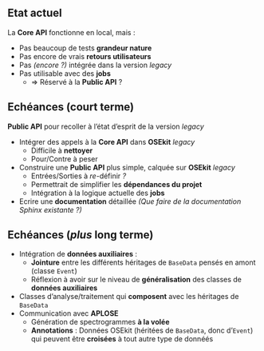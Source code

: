 ## Etat actuel

La **Core API** fonctionne en local, mais :

- Pas beaucoup de tests **grandeur nature**
- Pas encore de vrais **retours utilisateurs**
- Pas *(encore ?)* intégrée dans la version *legacy*
- Pas utilisable avec des **jobs**
    - => Réservé à la **Public API** ?

## Echéances (court terme) {.smaller}

**Public API** pour recoller à l'état d'esprit de la version *legacy*

- Intégrer des appels à la **Core API** dans **OSEkit** *legacy*
    - Difficile à **nettoyer**
    - [Pour]{.primary}/[Contre]{.secondary} à peser
- Construire une **Public API** plus simple, calquée sur **OSEkit** *legacy*
    - [Entrées]{.primary}/[Sorties]{.secondary} à *re-*définir *?*
    - Permettrait de simplifier les **dépendances du projet**
    - Intégration à la logique actuelle des **jobs**
- Ecrire une **documentation** détaillée *(Que faire de la documentation Sphinx existante ?)*

## Echéances (*plus* long terme) {.smaller}

- Intégration de **données auxiliaires** :
    - **Jointure** entre les différents héritages de `BaseData` pensés en amont (classe `Event`)
    - Réflexion à avoir sur le niveau de **généralisation** des [classes]{.primary} de **données auxiliaires**
- Classes d'[analyse]{.primary}/[traitement]{.secondary} qui **composent** avec les héritages de `BaseData`
- Communication avec **APLOSE**
    - Génération de spectrogrammes **à la volée**
    - **Annotations** : [Données OSEkit]{.primary} (héritées de `BaseData`, donc d'`Event`) qui peuvent être **croisées** à [tout autre type de donnéés]{.secondary}